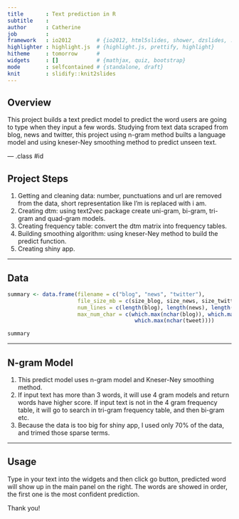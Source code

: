 ```yaml
---
title       : Text prediction in R
subtitle    : 
author      : Catherine
job         : 
framework   : io2012        # {io2012, html5slides, shower, dzslides, ...}
highlighter : highlight.js  # {highlight.js, prettify, highlight}
hitheme     : tomorrow      # 
widgets     : []            # {mathjax, quiz, bootstrap}
mode        : selfcontained # {standalone, draft}
knit        : slidify::knit2slides
---
```


## Overview

This project builds a text predict model to predict the word users are going to type when they input a few words. Studying from text data scraped from blog, news and twitter, this project using n-gram method builts a language model and using kneser-Ney smoothing method to predict unseen text. 

--- .class #id 

## Project Steps

1. Getting and cleaning data: number, punctuations and url are removed from the data, short representation like I'm is replaced with i am. 
2. Creating dtm: using text2vec package create uni-gram, bi-gram, tri-gram and quad-gram models.
3. Creating frequency table: convert the dtm matrix into frequency tables. 
4. Building smoothing algorithm: using kneser-Ney method to build the predict function.
5. Creating shiny app.

---

## Data 

```r
summary <- data.frame(filename = c("blog", "news", "twitter"),
                      file_size_mb = c(size_blog, size_news, size_twitter),
                      num_lines = c(length(blog), length(news), length(tweet)),
                      max_num_char = c(which.max(nchar(blog)), which.max(nchar(news)),
                                        which.max(nchar(tweet))))

summary
```

--- 

## N-gram Model

1. This predict model uses n-gram model and Kneser-Ney smoothing method. 
2. If input text has more than 3 words, it will use 4 gram models and return words have higher score. If input text is not in the 4 gram frequency table, it will go to search in tri-gram frequency table, and then bi-gram etc. 
3. Because the data is too big for shiny app, I used only 70% of the data, and trimed those sparse terms. 

---

## Usage

Type in your text into the widgets and then click go button, predicted word will show up in the main panel on the right. The words are showed in order, the first one is the most confident prediction. 

Thank you!





